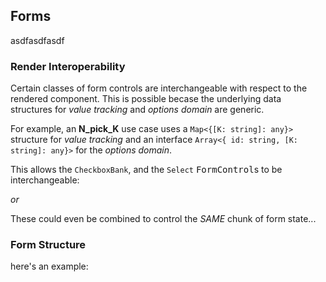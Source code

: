 
## Forms

asdfasdfasdf

### Render Interoperability

Certain classes of form controls are interchangeable with respect to the rendered component. This is possible becase the underlying data structures for _value tracking_ and _options domain_ are generic.

For example, an **N_pick_K** use case uses a `Map<{[K: string]: any}>` structure for _value tracking_ and an interface `Array<{ id: string, [K: string]: any}>` for the _options domain_.

This allows the `CheckboxBank`, and the `Select` <tt>FormControl</tt>s to be interchangeable:

<SimpleCheckboxBankExample noDebug />

_or_

<SimpleSelectExample noDebug />

These could even be combined to control the _SAME_ chunk of form state...

### Form Structure

here's an example:

<FormStructureExample />
